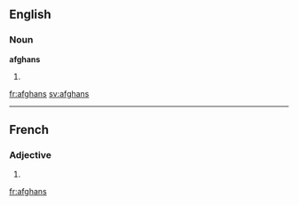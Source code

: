 ==English==
===Noun===
'''afghans'''
# {{plural of|[[afghan]]}}

[[fr:afghans]]
[[sv:afghans]]

----
==French==

===Adjective===
{{fr-adj-form}} {{m|p}}

# {{form of|masculine plural|afghan|lang=French}}

[[fr:afghans]]

{{rfc-auto}}